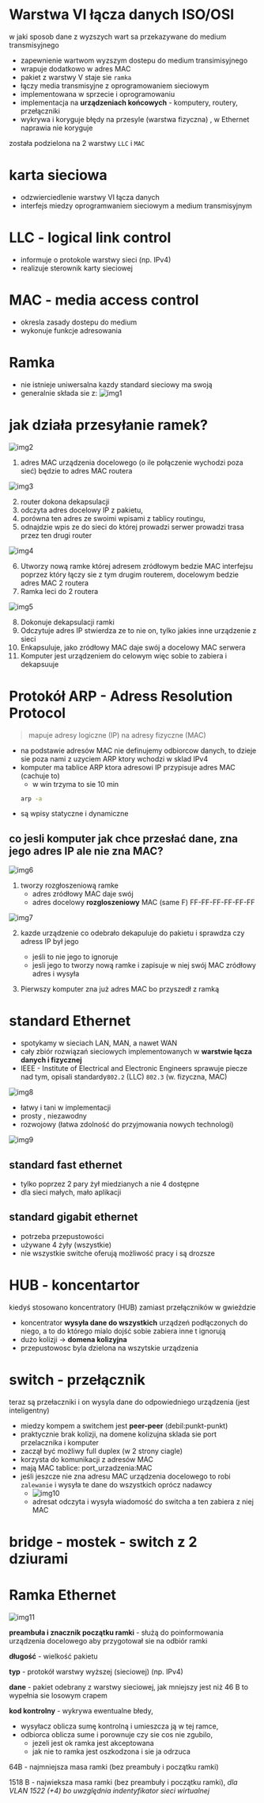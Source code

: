 # Warstwa VI łącza danych ISO/OSI

w jaki sposob dane z wyzszych wart sa przekazywane do medium transmisyjnego

- zapewnienie wartwom wyzszym dostepu do medium transimisyjnego
- wrapuje dodatkowo w adres MAC
- pakiet z warstwy V staje sie `ramka`
- łączy media transmisyjne z oprogramowaniem sieciowym
- implementowana w sprzecie i oprogramowaniu
- implementacja na **urządzeniach końcowych** - komputery, routery, przełączniki
- wykrywa i koryguje błędy na przesyle (warstwa fizyczna) , w Ethernet naprawia nie koryguje

została podzielona na 2 warstwy `LLC` i `MAC`

# karta sieciowa

- odzwierciedlenie warstwy VI łącza danych
- interfejs miedzy oprogramwaniem sieciowym a medium transmisyjnym

# **LLC** - logical link control

- informuje o protokole warstwy sieci (np. IPv4)
- realizuje sterownik karty sieciowej

# **MAC** - media access control

- okresla zasady dostepu do medium
- wykonuje funkcje adresowania

# Ramka

- nie istnieje uniwersalna kazdy standard sieciowy ma swoją
- generalnie składa sie z:
  ![img1](/lab2/img/img1.webp)

# jak działa przesyłanie ramek?

![img2](/lab2/img/img2.webp)

1. adres MAC urządzenia docelowego (o ile połączenie wychodzi poza sieć) będzie to adres MAC routera

![img3](/lab2/img/img3.webp)

2. router dokona dekapsulacji
3. odczyta adres docelowy IP z pakietu,
4. porówna ten adres ze swoimi wpisami z tablicy routingu,
5. odnajdzie wpis ze do sieci do której prowadzi serwer prowadzi trasa przez ten drugi router

![img4](/lab2/img/img4.webp)

6. Utworzy nową ramke której adresem zródłowym bedzie MAC interfejsu poprzez który łączy sie z tym drugim routerem, docelowym bedzie adres MAC 2 routera
7. Ramka leci do 2 routera

![img5](/lab2/img/img5.webp)

8. Dokonuje dekapsulacji ramki
9. Odczytuje adres IP stwierdza ze to nie on, tylko jakies inne urządzenie z sieci
10. Enkapsuluje, jako zródłowy MAC daje swój a docelowy MAC serwera
11. Komputer jest urządzeniem do celowym więc sobie to zabiera i dekapsuuje

# Protokół ARP - Adress Resolution Protocol

> mapuje adresy logiczne (IP) na adresy fizyczne (MAC)

- na podstawie adresów MAC nie definujemy odbiorcow danych, to dzieje sie poza nami z uzyciem ARP ktory wchodzi w sklad IPv4
- komputer ma tablice ARP ktora adresowi IP przypisuje adres MAC (cachuje to)
  - w win trzyma to sie 10 min
  ```bash
  arp -a
  ```
- są wpisy statyczne i dynamiczne

## co jesli komputer jak chce przesłać dane, zna jego adres IP ale nie zna MAC?

![img6](/lab2/img/img6.webp)

1. tworzy rozgłoszeniową ramke
   - adres zródłowy MAC daje swój
   - adres docelowy **rozgloszeniowy** MAC (same F) FF-FF-FF-FF-FF-FF

![img7](/lab2/img/img7.webp)

2. kazde urządzenie co odebrało dekapuluje do pakietu i sprawdza czy adress IP był jego

   - jeśli to nie jego to ignoruje
   - jesli jego to tworzy nową ramke i zapisuje w niej swój MAC zródłowy adres i wysyła

3. Pierwszy komputer zna już adres MAC bo przyszedł z ramką

# standard Ethernet

- spotykamy w sieciach LAN, MAN, a nawet WAN
- cały zbiór rozwiązań sieciowych implementowanych w **warstwie łącza danych i fizycznej**
- IEEE - Institute of Electrical and Electronic Engineers sprawuje piecze nad tym, opisali standardy`802.2` (LLC) `802.3` (w. fizyczna, MAC)

![img8](/lab2/img/img8.webp)

- łatwy i tani w implementacji
- prosty , niezawodny
- rozwojowy (łatwa zdolność do przyjmowania nowych technologi)

![img9](/lab2/img/img9.webp)

## standard fast ethernet

- tylko poprzez 2 pary żył miedzianych a nie 4 dostępne
- dla sieci małych, mało aplikacji

## standard gigabit ethernet

- potrzeba przepustowości
- używane 4 żyły (wszystkie)
- nie wszystkie switche oferują możliwość pracy i są drozsze

# HUB - koncentartor

kiedyś stosowano koncentratory (HUB) zamiast przełączników w gwieździe

- koncentrator **wysyła dane do wszystkich** urządzeń podłączonych do niego, a to do którego mialo dojść sobie zabiera inne t ignorują
- dużo kolizji -> **domena kolizyjna**
- przepustowosc byla dzielona na wszytskie urządzenia

# switch - przełącznik

teraz są przełaczniki i on wysyla dane do odpowiedniego urządzenia (jest inteligentny)

- miedzy kompem a switchem jest **peer-peer** (debil:punkt-punkt)
- praktycznie brak kolizji, na domene kolizujna sklada sie port przelacznika i komputer
- zaczął być możliwy full duplex (w 2 strony ciagle)
- korzysta do komunikacji z adresów MAC
- mają MAC tablice: port_urzadzenia:MAC
- jeśli jeszcze nie zna adresu MAC urządzenia docelowego to robi `zalewanie` i wysyła te dane do wszystkich oprócz nadawcy
  - ![img10](/lab2/img/img10.webp)
  - adresat odczyta i wysyła wiadomość do switcha a ten zabiera z niej MAC

# bridge - mostek - switch z 2 dziurami

# Ramka Ethernet

![img11](/lab2/img/img11.webp)

**preambuła i znacznik początku ramki** - służą do poinformowania urządzenia docelowego aby przygotował sie na odbiór ramki

**długość** - wielkość pakietu

**typ** - protokół warstwy wyższej (sieciowej) (np. IPv4)

**dane** - pakiet odebrany z warstwy sieciowej, jak mniejszy jest niż 46 B to wypełnia sie losowym crapem

**kod kontrolny** - wykrywa ewentualne błedy,

- wysyłacz oblicza sumę kontrolną i umieszcza ją w tej ramce,
- odbiorca oblicza sume i porownuje czy sie cos nie zgubilo,
  - jezeli jest ok ramka jest akceptowana
  - jak nie to ramka jest oszkodzona i sie ja odrzuca

64B - najmniejsza masa ramki (bez preambuły i początku ramki)

1518 B - najwieksza masa ramki (bez preambuły i początku ramki),
_dla VLAN 1522 (+4) bo uwzględnia indentyfikator sieci wirtualnej_
